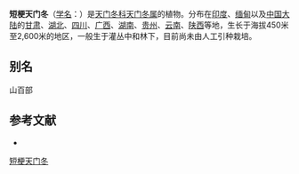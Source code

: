 {{Speciesbox
| name = 短梗天门冬
| status = 
| status_system = 
| image =
| genus = Asparagus
| species = lycopodineus
| authority = Wall. ex Baker
}}

'''短梗天门冬'''（[[学名|学名]]：{{lang|la|''Asparagus lycopodineus''}}）是[[天门冬科|天门冬科]][[天门冬属|天门冬属]]的植物。分布在[[印度|印度]]、[[缅甸|缅甸]]以及[[中国大陆|中国大陆]]的[[甘肃|甘肃]]、[[湖北|湖北]]、[[四川|四川]]、[[广西|广西]]、[[湖南|湖南]]、[[贵州|贵州]]、[[云南|云南]]、[[陕西|陕西]]等地，生长于海拔450米至2,600米的地区，一般生于灌丛中和林下，目前尚未由人工引种栽培。

== 别名 ==
山百部

== 参考文献 ==
<div class="references-small">
* {{cite web| url =http://www.bioinfo.cn/db05/KmzwSpecies.php?action=view&id=1920| title =短梗天门冬| work =《中国高等植物数据库全库》| publisher =中国科学院微生物研究所| author =昆明植物研究所| accessdate =2009-02-22| deadurl =yes| archiveurl =https://web.archive.org/web/20160305021252/http://www.bioinfo.cn/db05/KmzwSpecies.php?action=view&id=1920| archivedate =2016-03-05}}
</div>
{{Taxonbar|from=Q15225744}}

[[Category:天门冬属|短梗天门冬]]


{{植物小作品}}